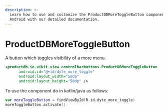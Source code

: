 ```yaml
---
description: >-
  Learn how to use and customize the ProductDBMoreToggleButton component in ProductDB's
  Android with our detailed documentation.
---
```


# ProductDBMoreToggleButton

A button which toggles visibility of a more menu.

```xml
<productdb.io.uikit.view.controlbarbuttons.ProductDBMoreToggleButton
      android:id="@+id/dyte_more_toggle"
      android:layout_width="50dp"
      android:layout_height="50dp" />
```

To use the component do in kotlin/java as follows:

```kotlin
var moreToggleButton = findViewById(R.id.dyte_more_toggle)
moreToggleButton.activate()
```

<head>
  <title>Android ProductDBMoreToggleButton</title>
</head>
